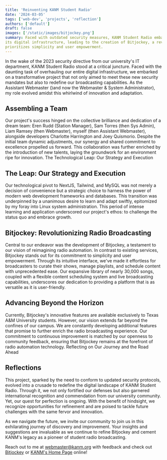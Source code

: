 ```yaml
---
title: 'Reinventing KANM Student Radio'
date: '2024-03-05'
tags: ['web-dev', 'projects', 'reflection']
authors: ['default']
draft: false
images: ['/static/images/bitjockey.png']
summary: Faced with outdated security measures, KANM Student Radio embarked on an ambitious project to overhaul
its digital infrastructure, leading to the creation of Bitjockey, a revolutionary radio automation platform that
prioritizes simplicity and user empowerment.
---
```


In the wake of the 2023 security directive from our university's IT department, KANM Student Radio stood at a critical juncture. Faced with the daunting task of overhauling our entire digital infrastructure, we embarked on a transformative project that not only aimed to meet these new security mandates but also to redefine our broadcasting capabilities. As the Assistant Webmaster ()and now the Webmaster & System Administrator), my role evolved amidst this whirlwind of innovation and adaptation.

## Assembling a Team
Our project's success hinged on the collective brilliance and dedication of a dream team: Eren Rudd (Station Manager), Sam Torres (then Sys Admin), Liam Ramsey (then Webmaster), myself (then Assistant Webmaster), alongside developers Charlotte Harrington and Joey Quismorio. Despite the initial team dynamic adjustments, our synergy and shared commitment to excellence propelled us forward. This collaboration was further enriched by the introduction of new talents, laying the groundwork for an environment ripe for innovation.
The Technological Leap: Our Strategy and Execution

## The Leap: Our Strategy and Execution
Our technological pivot to NextJS, Tailwind, and MySQL was not merely a decision of convenience but a strategic choice to harness the power of modern web development frameworks and databases. This transition was underpinned by a unanimous desire to learn and adapt swiftly, epitomized by my foray into Linux system administration. This period of intense learning and application underscored our project's ethos: to challenge the status quo and embrace growth.

## Bitjockey: Revolutionizing Radio Broadcasting
Central to our endeavor was the development of Bitjockey, a testament to our vision of reimagining radio automation. In contrast to existing services, Bitjockey stands out for its commitment to simplicity and user empowerment. Through its intuitive interface, we've made it effortless for broadcasters to curate their shows, manage playlists, and schedule content with unprecedented ease. Our expansive library of nearly 30,000 songs, coupled with a flexible content scheduling system and live broadcasting capabilities, underscores our dedication to providing a platform that is as versatile as it is user-friendly.

## Advancing Beyond the Horizon
Currently, Bitjockey's innovative features are available exclusively to Texas A&M University students. However, our vision extends far beyond the confines of our campus. We are constantly developing additional features that promise to further enrich the radio broadcasting experience. Our commitment to continuous improvement is matched by our openness to community feedback, ensuring that Bitjockey remains at the forefront of radio automation technology.
Reflecting on Our Journey and the Road Ahead

## Reflections
This project, sparked by the need to conform to updated security protocols, evolved into a crusade to redefine the digital landscape of KANM Student Radio. Through it, we not only fortified our defenses but also garnered international recognition and commendation from our university community. Yet, our quest for perfection is ongoing. With the benefit of hindsight, we recognize opportunities for refinement and are poised to tackle future challenges with the same fervor and innovation.

As we navigate the future, we invite our community to join us in this exhilarating journey of discovery and improvement. Your insights and suggestions are invaluable as we continue to refine Bitjockey and cement KANM's legacy as a pioneer of student radio broadcasting.

Reach out to me at [webmaster@kanm.org](mailto:webmaster@kanm.org) with feedback and check out [Bitjockey](https://bitjockey.kanm.org) or [KANM's Home Page](https://www.kanm.org) online!